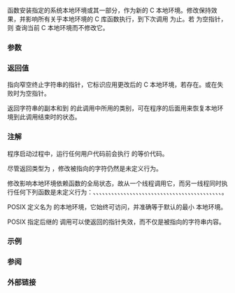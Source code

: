 {{cpp/title|setlocale}}
{{cpp/locale/navbar}}
{{ddcl|header=clocale|
char* setlocale( int category, const char* locale );
}}

{{tt|setlocale}} 函数安装指定的系统本地环境或其一部分，作为新的 C 本地环境。修改保持效果，并影响所有关乎本地环境的 C 库函数执行，到下次调用 {{tt|setlocale}} 为止。若 {{tt|locale}} 为空指针，则 {{tt|setlocale}} 查询当前 C 本地环境而不修改它。

===参数===
{{par begin}}
{{par|category|本地环境类别标识符，{{rlp|LC_categories|LC_xxx}} 宏之一。可为 0。}}
{{par|locale|系统限定的本地环境标识符。对于用户偏好的本地环境为 {{c|""}}，对于最小本地环境为 {{c|"C"}}。}}
{{par end}}

===返回值===
指向窄空终止字符串的指针，它标识应用更改后的 C 本地环境，若存在。或在失败时为空指针。

返回字符串的副本和到 {{tt|std::setlocale}} 的此调用中所用的类别，可在程序的后面用来恢复本地环境到此调用结束时的状态。

===注解===
程序启动过程中，运行任何用户代码前会执行 {{c|std::setlocale(LC_ALL, "C");}} 的等价代码。

尽管返回类型为 {{c|char*}}，修改被指向的字符仍然是未定义行为。

{{tt|setlocale}} 修改影响本地环境依赖函数的全局状态，故从一个线程调用它，而另一线程同时执行任何下列函数是未定义行为：{{lc|std::fprintf}}、{{lc|std::isprint}}、{{lc|std::iswdigit}}、{{lc|std::localeconv}}、{{lc|std::tolower}}、{{lc|std::fscanf}}、{{lc|std::ispunct}}、{{lc|std::iswgraph}}、{{lc|std::mblen}}、{{lc|std::toupper}}、{{lc|std::isalnum}}、{{lc|std::isspace}}、{{lc|std::iswlower}}、{{lc|std::mbstowcs}}、{{lc|std::towlower}}、{{lc|std::isalpha}}、{{lc|std::isupper}}、{{lc|std::iswprint}}、{{lc|std::mbtowc}}、{{lc|std::towupper}}、{{lc|std::isblank}}、{{lc|std::iswalnum}}、{{lc|std::iswpunct}}、{{tt|std::setlocale}}、{{lc|std::wcscoll}}、{{lc|std::iscntrl}}、{{lc|std::iswalpha}}、{{lc|std::iswspace}}、{{lc|std::strcoll}}、{{lc|std::wcstod}}、{{lc|std::isdigit}}、{{lc|std::iswblank}}、{{lc|std::iswupper}}、{{lc|std::strerror}}、{{lc|std::wcstombs}}、{{lc|std::isgraph}}、{{lc|std::iswcntrl}}、{{lc|std::iswxdigit}}、{{lc|std::strtod}}、{{lc|std::wcsxfrm}}、{{lc|std::islower}}、{{lc|std::iswctype}}、{{lc|std::isxdigit}}。

POSIX 定义名为 {{c|"POSIX"}} 的本地环境，它始终可访问，并准确等于默认的最小 {{c|"C"}} 本地环境。

POSIX 指定后继的 {{tt|setlocale}} 调用可以使返回的指针失效，而不仅是被指向的字符串内容。

===示例===
{{example
|code=
#include &lt;clocale&gt;
#include &lt;cstdio&gt;
#include &lt;ctime&gt;
#include &lt;cwchar&gt;
#include &lt;iterator&gt;
#include &lt;string&gt;

int main()
{
    // 制作当前本地环境名称的“深拷贝”
    std::string prev_loc = std::setlocale(LC_ALL, nullptr);

    // C 本地环境将为启用 UTF-8 的英文；
    // 小数点将为德文
    // 日期和时间格式将为日文
    if (const char* loc = std::setlocale(LC_ALL, "en_US.UTF-8"))
        std::wprintf(L"新的 LC_ALL 本地环境: %s\n", loc);
    if (const char* loc = std::setlocale(LC_NUMERIC, "de_DE.UTF-8"))
        std::wprintf(L"新的 LC_NUMERIC 本地环境: %s\n", loc);
    if (const char* loc = std::setlocale(LC_TIME, "ja_JP.UTF-8"))
        std::wprintf(L"新的 LC_TIME 本地环境: %s\n", loc);

    wchar_t str[100];
    std::time_t t = std::time(NULL);
    std::wcsftime(str, 100, L"%A %c", std::localtime(&amp;t));
    std::wprintf(L"数值: %.2f\n日期: %ls\n", 3.14, str);

    // 恢复之前的本地环境。
    if (const char* loc = std::setlocale(LC_ALL, prev_loc.c_str()))
        std::wprintf(L"已恢复 LC_ALL 本地环境: %s\n", loc);
}
|p=true
|output=
新的 LC_ALL 本地环境: en_US.UTF-8
新的 LC_NUMERIC 本地环境: de_DE.UTF-8
新的 LC_TIME 本地环境: ja_JP.UTF-8
数值: 3,14
日期: 日曜日 2022年11月06日 20時40分59秒
已恢复 LC_ALL 本地环境: C
}}

===参阅===
{{dsc begin}}
{{dsc inc|cpp/locale/dsc LC_categories}}
{{dsc inc|cpp/locale/dsc locale}}
{{dsc see c|c/locale/setlocale}}
{{dsc end}}

===外部链接===
{{elink begin}}
{{elink|1=[https://ss64.com/locale.html Windows 本地环境名字列表]。}}
{{elink|1=[https://lh.2xlibre.net/locales/ Linux 本地环境名字列表]。}}
{{elink end}}

{{langlinks|de|en|es|fr|it|ja|pt|ru}}